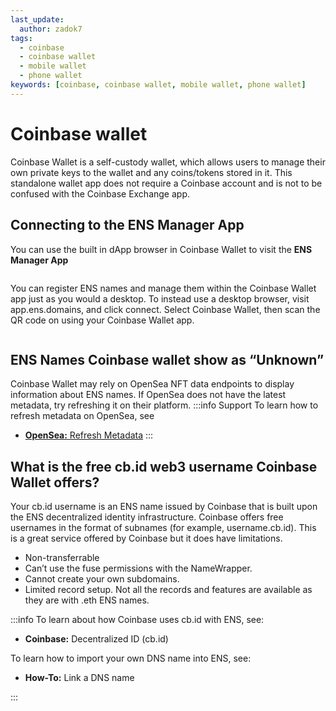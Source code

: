 ```yaml
---
last_update:
  author: zadok7
tags:
  - coinbase
  - coinbase wallet
  - mobile wallet
  - phone wallet
keywords: [coinbase, coinbase wallet, mobile wallet, phone wallet]
---
```


# Coinbase wallet
Coinbase Wallet is a self-custody wallet, which allows users to manage their own private keys to the wallet and any coins/tokens stored in it. This standalone wallet app does not require a Coinbase account and is not to be confused with the Coinbase Exchange app.

## Connecting to the ENS Manager App
You can use the built in dApp browser in Coinbase Wallet to visit the <Link to="https://app.ens.domains"><b>ENS Manager App</b></Link>

<ImageWindow title="Coinbase Wallet mobile app">
  <p align="center">
    <Image img="/img/coinbase-wallet-1.jpg" width={400}/>
  </p>
</ImageWindow>

You can register ENS names and manage them within the Coinbase Wallet app just as you would a desktop.
To instead use a desktop browser, visit app.ens.domains, and click connect. Select Coinbase Wallet, then scan the QR code on using your Coinbase Wallet app.

<BrowserWindow url="app.ens.domains">
  <Image img="/img/coinbase-wallet-2.png"/>
</BrowserWindow>

## ENS Names Coinbase wallet show as “Unknown”
Coinbase Wallet may rely on OpenSea NFT data endpoints to display information about ENS names. If OpenSea does not have the latest metadata, try refreshing it on their platform.
:::info Support
To learn how to refresh metadata on OpenSea, see
 - [**OpenSea:** Refresh Metadata](/docs/faq/marketplaces/opensea#refresh-metadata)
:::

## What is the free cb.id web3 username Coinbase Wallet offers?
Your cb.id username is an ENS name issued by Coinbase that is built upon the ENS decentralized identity infrastructure. Coinbase offers free usernames in the format of subnames (for example, username.cb.id). This is a great service offered by Coinbase but it does have limitations.

 - Non-transferrable
 - Can’t use the fuse permissions with the NameWrapper.
 - Cannot create your own subdomains.
 - Limited record setup. Not all the records and features are available as they are with .eth ENS names.

:::info
To learn about how Coinbase uses cb.id with ENS, see:
 - <Link to="https://help.coinbase.com/en/wallet/managing-account/coinbase-ens-support"><b>Coinbase:</b> Decentralized ID (cb.id)</Link>

To learn how to import your own DNS name into ENS, see:
 - <Link to="/docs/howto/link-dns-name"><b>How-To:</b> Link a DNS name</Link>
:::
